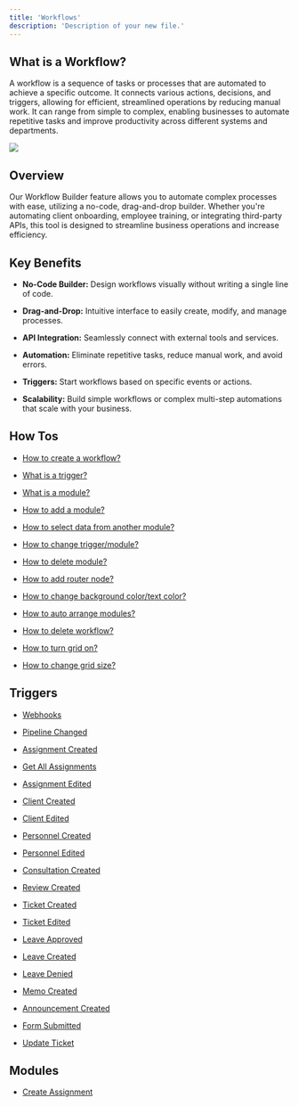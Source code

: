 ```yaml
---
title: 'Workflows'
description: 'Description of your new file.'
---
```


## What is a Workflow?

A workflow is a sequence of tasks or processes that are automated to achieve a specific outcome. It connects various actions, decisions, and triggers, allowing for efficient, streamlined operations by reducing manual work. It can range from simple to complex, enabling businesses to automate repetitive tasks and improve productivity across different systems and departments.



![](/images/workflows/workflow001.png)

## Overview

Our Workflow Builder feature allows you to automate complex processes with ease, utilizing a no-code, drag-and-drop builder. Whether you're automating client onboarding, employee training, or integrating third-party APIs, this tool is designed to streamline business operations and increase efficiency.

## Key Benefits

* **No-Code Builder:** Design workflows visually without writing a single line of code.

* **Drag-and-Drop:** Intuitive interface to easily create, modify, and manage processes.

* **API Integration:** Seamlessly connect with external tools and services.

* **Automation:** Eliminate repetitive tasks, reduce manual work, and avoid errors.

* **Triggers:** Start workflows based on specific events or actions.

* **Scalability:** Build simple workflows or complex multi-step automations that scale with your business.

## How Tos

* [How to create a workflow?](/tutorials/how-to-create-workflow)

* [What is a trigger?](/tutorials/what-is-a-trigger)

* [What is a module?](/tutorials/what-is-a-module)

* [How to add a module?](/tutorials/how-to-add-module)

* [How to select data from another module?](/tutorials/how-to-select-data-from-another-module)

* [How to change trigger/module?](/tutorials/how-to-change-trigger-module)

* [How to delete module?](/tutorials/how-to-delete-module)

* [How to add router node?](/tutorials/how-to-add-router-node)

* [How to change background color/text color?](/tutorials/how-to-change-background-text-color)

* [How to auto arrange modules?](/tutorials/how-to-auto-arrange-modules)

* [How to delete workflow?](/tutorials/how-to-delete-workflow)

* [How to turn grid on?](/tutorials/how-to-turn-grid-on)

* [How to change grid size?](/tutorials/how-to-change-grid-size)

## Triggers

* [Webhooks](https://help-center.hierarch.io/p/workflows/wft/webhooks/ "Webhooks")

* [Pipeline Changed](https://help-center.hierarch.io/p/workflows/wft/pipeline-changed/ "Pipeline Changed")

* [Assignment Created](https://help-center.hierarch.io/p/workflows/wft/assignment-created/ "Assignment Created")

* [Get All Assignments](https://help-center.hierarch.io/p/workflows/wft/get-all-assignments/ "Get All Assignments")

* [Assignment Edited](https://help-center.hierarch.io/p/workflows/wft/assignment-edited/ "Assignment Edited")

* [Client Created](https://help-center.hierarch.io/p/workflows/wft/client-created/ "Client Created")

* [Client Edited](https://help-center.hierarch.io/p/workflows/wft/client-edited/ "Client Edited")

* [Personnel Created](https://help-center.hierarch.io/p/workflows/wft/personnel-created/ "Personnel Created")

* [Personnel Edited](https://help-center.hierarch.io/p/workflows/wft/personnel-edited/ "Personnel Edited")

* [Consultation Created](https://help-center.hierarch.io/p/workflows/wft/consultation-created/ "Consultation Created")

* [Review Created](https://help-center.hierarch.io/p/workflows/wft/review-created/ "Review Created")

* [Ticket Created](https://help-center.hierarch.io/p/workflows/wft/ticket-created/ "Ticket Created")

* [Ticket Edited](https://help-center.hierarch.io/p/workflows/wft/ticket-edited/ "Ticket Edited")

* [Leave Approved](https://help-center.hierarch.io/p/workflows/wft/leave-approved/ "Leave Approved")

* [Leave Created](https://help-center.hierarch.io/p/workflows/wft/leave-created/ "Leave Created")

* [Leave Denied](https://help-center.hierarch.io/p/workflows/wft/leave-denied/ "Leave Denied")

* [Memo Created](https://help-center.hierarch.io/p/workflows/wft/memo-created/ "Memo Created")

* [Announcement Created](https://help-center.hierarch.io/p/workflows/wft/announcement-created/ "Announcement Created")

* [Form Submitted](https://help-center.hierarch.io/p/workflows/wft/form-submitted/ "Form Submitted")

* [Update Ticket](https://help-center.hierarch.io/p/workflows/wft/update-ticket/ "Update Ticket")

## Modules

* [Create Assignment](/workflows/create-assignment)